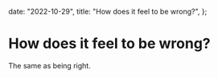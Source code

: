   date: "2022-10-29",
  title: "How does it feel to be wrong?",
};

# How does it feel to be wrong?

The same as being right.
